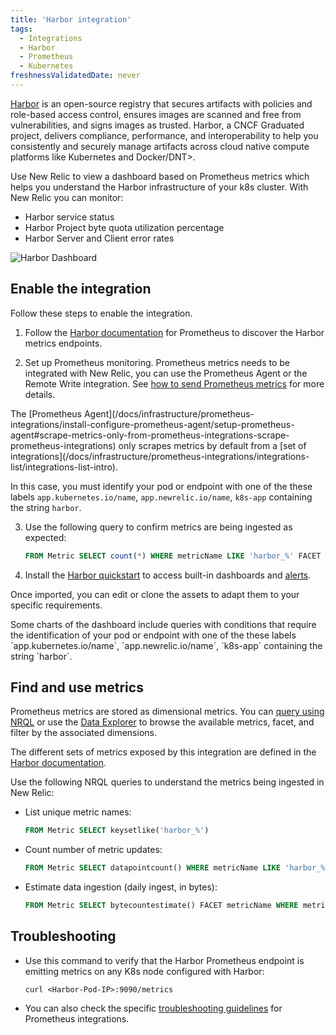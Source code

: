 ```yaml
---
title: 'Harbor integration'
tags:
  - Integrations
  - Harbor
  - Prometheus
  - Kubernetes
freshnessValidatedDate: never
---
```



[Harbor](https://goharbor.io/) is an open-source registry that secures artifacts with policies and role-based access control, ensures images are scanned and free from vulnerabilities, and signs images as trusted. Harbor, a CNCF Graduated project, delivers compliance, performance, and interoperability to help you consistently and securely manage artifacts across cloud native compute platforms like Kubernetes and <DNT>Docker/DNT>.

Use New Relic to view a dashboard based on Prometheus metrics which helps you understand the Harbor infrastructure of your k8s cluster. With New Relic you can monitor:

* Harbor service status
* Harbor Project byte quota utilization percentage
* Harbor Server and Client error rates

<img
  title="Harbor Dashboard"
  alt="Harbor Dashboard"
  src={kubernetesHarborDashboard}
/>

## Enable the integration

Follow these steps to enable the integration.

1. Follow the [Harbor documentation](https://goharbor.io/docs/2.2.0/administration/metrics/#scrapping-metrics-with-prometheus) for Prometheus to discover the Harbor metrics endpoints.

2. Set up Prometheus monitoring. Prometheus metrics needs to be integrated with New Relic, you can use the Prometheus Agent or the Remote Write integration. See [how to send Prometheus metrics](/docs/infrastructure/prometheus-integrations/get-started/send-prometheus-metric-data-new-relic/) for more details.

  <Callout variant="important">
  The [Prometheus Agent](/docs/infrastructure/prometheus-integrations/install-configure-prometheus-agent/setup-prometheus-agent#scrape-metrics-only-from-prometheus-integrations-scrape-prometheus-integrations) only scrapes metrics by default from a [set of integrations](/docs/infrastructure/prometheus-integrations/integrations-list/integrations-list-intro).

  In this case, you must identify your pod or endpoint with one of the these labels `app.kubernetes.io/name`, `app.newrelic.io/name`, `k8s-app` containing the string `harbor`.
  </Callout>

3. Use the following query to confirm metrics are being ingested as expected:

    ```sql
    FROM Metric SELECT count(*) WHERE metricName LIKE 'harbor_%' FACET metricName LIMIT MAX
    ```

4. Install the [Harbor quickstart](https://newrelic.com/instant-observability/harbor) to access built-in dashboards and [alerts](/docs/alerts-applied-intelligence/new-relic-alerts/learn-alerts/introduction-alerts/).

  Once imported, you can edit or clone the assets to adapt them to your specific requirements.

  <Callout variant="important">
  Some charts of the dashboard include queries with conditions that require the identification of your pod or endpoint with one of the these labels `app.kubernetes.io/name`, `app.newrelic.io/name`, `k8s-app` containing the string `harbor`.
  </Callout>


## Find and use metrics

Prometheus metrics are stored as dimensional metrics. You can [query using NRQL](/docs/telemetry-data-platform/get-data/apis/query-metric-data-type/) or use the [Data Explorer](/docs/query-your-data/explore-query-data/browse-data/introduction-data-explorer/) to browse the available metrics, facet, and filter by the associated dimensions.

The different sets of metrics exposed by this integration are defined in the [Harbor documentation](https://goharbor.io/docs/2.2.0/administration/metrics/).

Use the following NRQL queries to understand the metrics being ingested in New Relic:

* List unique metric names:

  ```sql
  FROM Metric SELECT keysetlike('harbor_%')
  ```

* Count number of metric updates:

  ```sql
  FROM Metric SELECT datapointcount() WHERE metricName LIKE 'harbor_%' LIMIT MAX
  ```

* Estimate data ingestion (daily ingest, in bytes):

	```sql
  FROM Metric SELECT bytecountestimate() FACET metricName WHERE metricName LIKE 'harbor_%' SINCE 1 DAY AGO LIMIT MAX
  ```

## Troubleshooting

* Use this command to verify that the Harbor Prometheus endpoint is emitting metrics on any K8s node configured with Harbor:

  ```
  curl <Harbor-Pod-IP>:9090/metrics
  ```

* You can also check the specific [troubleshooting guidelines](/docs/infrastructure/prometheus-integrations/install-configure-prometheus-agent/troubleshooting-guide/) for Prometheus integrations.
